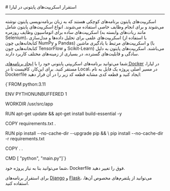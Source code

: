 

<Layout>
<Head>
<title>مستندات استقرار اسکریپت‌های پایتونی  - لیارا</title>
</Head>
# استقرار اسکریپت‌های پایتونی در لیارا
<hr className="mb-2" />

اسکریپت‌های پایتون برنامه‌های کوچکی هستند که به زبان برنامه‌نویسی پایتون نوشته می‌شوند و برای انجام وظایف خاصی استفاده می‌شوند. انواع اسکریپت‌های پایتون شامل اسکریپت‌های ساده برای اتوماسیون وظایف روزمره (مانند ربات‌های وابسته به Selenium)، اسکریپت‌های علمی برای تحلیل داده‌ها و مدل‌سازی (با استفاده از کتابخانه‌هایی چون NumPy و Pandas) و اسکریپت‌های مرتبط با یادگیری ماشین (با کتابخانه‌هایی چون TensorFlow و Scikit-Learn) می‌باشند. اسکریپت‌های پایتون به دلیل سادگی و قابلیت‌های گسترده، در بسیاری از زمینه‌های مختلف کاربرد دارند.

<div className="h-2" />

شما می‌توانید برنامه‌های اسکریپتی پایتونی خود را با <a href="../../how-tos/create-app" className="text-[#2196f3] ">ایجاد برنامه‌های Docker</a> در لیارا، مستقر کنید.
برای این‌کار، کافیست تا 
در Local، در مسیر اصلی پروژه یک فایل به نام <Important>Dockerfile</Important> ایجاد کنید و قطعه کدی مشابه قطعه کد زیر را در آن قرار دهید:

<div className="h-2" />
<div dir='ltr'>
    <Highlight className="dockerfile">
        {`FROM python:3.11

ENV PYTHONUNBUFFERED 1

WORKDIR /usr/src/app

RUN apt-get update && apt-get install build-essential -y

COPY requirements.txt .

RUN pip install --no-cache-dir --upgrade pip && \\
    pip install --no-cache-dir -r requirements.txt

COPY . .

CMD [ "python", "main.py"]`}
    </Highlight>
</div>
<div className="h-2" />

<Alert variant="info">
<p>
شما می‌توانید بنا به نیاز پروژه خود، <Important>Dockerfile</Important> فوق را تغییر دهید.
</p>
</Alert>

<Alert variant="success">
<p>
برای استقرار برنامه‌های <a href="/paas/django/getting-started" className="text-[#2196f3] ">Django</a> و <a href="/paas/flask/getting-started" className="text-[#2196f3] ">Flask</a>، می‌توانید از پلتفرم‌های مخصوص آن‌ها، استفاده کنید.
</p>
</Alert>

</Layout>